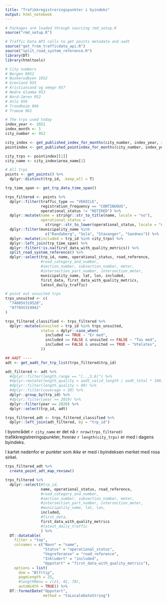 ```yaml
---
title: "Trafikkregistreringspunkter i byindeks"
output: html_notebook
---
```


```r
# Packages are loaded through sourcing rmd_setup.R
source("rmd_setup.R")

# Traffic Data API calls to get points metadata and aadt
source("get_from_trafficdata_api.R")
source("split_road_system_reference.R")
library(DT)
library(htmltools)
```


```r
# City numbers
# Bergen 8952                 
# Buskerudbyen 1952           
# Grenland 955                
# Kristiansand og omegn 957   
# Nedre Glomma 953            
# Nord-Jæren 952              
# Oslo 959                    
# Trondheim 960
# Tromsø 961                  

# The trps used today
index_year <- 2021
index_month <- 1
city_number <- 952

city_index <- get_published_index_for_months(city_number, index_year, index_month)
pointindex <- get_published_pointindex_for_months(city_number, index_year, index_month)

city_trps <- pointindex[[1]]
city_name <- city_index$area_name[1]

# All trps
points <- get_points() %>%
  dplyr::distinct(trp_id, .keep_all = T) 

trp_time_span <- get_trp_data_time_span()

trps_filtered <- points %>%
  dplyr::filter(traffic_type == "VEHICLE",
                registration_frequency == "CONTINUOUS",
                operational_status != "RETIRED") %>% 
  dplyr::mutate(name = stringr::str_to_title(name, locale = "no"),
                operational_status = 
                  stringr::str_to_lower(operational_status, locale = "no")) %>% 
  dplyr::filter(municipality_name %in% 
                  c("Randaberg", "Sola", "Stavanger", "Sandnes")) %>% 
  dplyr::mutate(included = trp_id %in% city_trps) %>% 
  dplyr::left_join(trp_time_span) %>% 
  dplyr::filter(!is.na(first_data_with_quality_metrics)) %>% 
  split_road_system_reference() %>% 
  dplyr::select(trp_id, name, operational_status, road_reference,
                #road_category_and_number,
                #section_number, subsection_number, meter,
                #intersection_part_number, intersection_meter,
                municipality_name, lat, lon, included,
                first_data, first_data_with_quality_metrics,
                latest_daily_traffic)

# point out unsuited trps
trps_unsuited <- c(
  "74885V319528",
  "07793V319942"
)

trps_filtered_classified <- trps_filtered %>% 
  dplyr::mutate(unsuited = trp_id %in% trps_unsuited,
                status = dplyr::case_when(
                  included == TRUE ~ "Er med",
                  included == FALSE & unsuited == FALSE ~ "Tas med",
                  included == FALSE & unsuited == TRUE ~ "Utelates",
                ))

## AADT ----
adt <- get_aadt_for_trp_list(trps_filtered$trp_id)

adt_filtered <- adt %>%
  #dplyr::filter(length_range == "[..,5.6)") %>%
  #dplyr::mutate(length_quality = aadt_valid_length / aadt_total * 100) %>%
  #dplyr::filter(length_quality > 90) %>%
  #dplyr::filter(coverage > 50) %>%
  dplyr::group_by(trp_id) %>%
  #dplyr::filter(year >= 2019) %>%
  dplyr::filter(year == 2020) %>%
  dplyr::select(trp_id, adt)

trps_filtered_adt <- trps_filtered_classified %>% 
  dplyr::left_join(adt_filtered, by = "trp_id")
```

I byområdet `r city_name` er det nå `r nrow(trps_filtered)` trafikkregistreringspunkter, hvorav `r length(city_trps)` er med i dagens byindeks.

I kartet nedenfor er punkter som _ikke_ er med i byindeksen merket med rosa sirkel.

```r
trps_filtered_adt %>% 
  create_point_adt_map_review()
```


```r
trps_filtered %>%
  dplyr::select(#trp_id, 
                name, operational_status, road_reference,
                #road_category_and_number,
                #section_number, subsection_number, meter,
                #intersection_part_number, intersection_meter,
                #municipality_name, lat, lon, 
                included,
                #first_data, 
                first_data_with_quality_metrics
                #latest_daily_traffic
                ) %>% 
  DT::datatable(
    filter = "top",
    colnames = c("Navn" = "name",
                 "Status" = "operational_status",
                 "Vegreferanse" = "road_reference",
                 "Inkludert" = "included",
                 "Oppstart" = "first_data_with_quality_metrics"),
    options = list(
      dom = "Blfrtip",
      pageLength = 25,
      #lengthMenu = c(21, 42, 70),
      autoWidth = TRUE)) %>% 
  DT::formatDate("Oppstart",
                 method = "toLocaleDateString")
```


